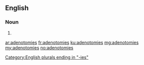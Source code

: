 ==English==

===Noun===
{{head|en|plural}}

# {{plural of|adenotomy|lang=en}}

[[Category:English plurals ending in "-ies"]]

[[ar:adenotomies]]
[[fr:adenotomies]]
[[ku:adenotomies]]
[[mg:adenotomies]]
[[my:adenotomies]]
[[no:adenotomies]]